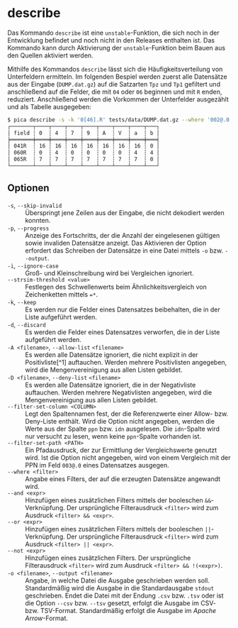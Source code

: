 # describe {.unnumbered}

::: {.callout-warning}
Das Kommando `describe` ist eine `unstable`-Funktion, die sich noch in
der Entwicklung befindet und noch nicht in den Releases enthalten ist.
Das Kommando kann durch Aktivierung der `unstable`-Funktion beim Bauen
aus den Quellen aktiviert werden.
:::

Mithilfe des Kommandos `describe` lässt sich die Häufigkeitsverteilung
von Unterfeldern ermitteln. Im folgenden Bespiel werden zuerst alle
Datensätze aus der Eingabe (`DUMP.dat.gz`) auf die Satzarten `Tpz` und
`Tp1` gefiltert und anschließend auf die Felder, die mit `04` oder `06`
beginnen und mit `R` enden, reduziert. Anschließend werden die Vorkommen
der Unterfelder ausgezählt und als Tabelle ausgegeben:

```.bash
$ pica describe -s -k '0[46].R' tests/data/DUMP.dat.gz --where '002@.0 in ["Tpz", "Tp1"]'
┌───────┬────┬────┬────┬────┬────┬────┬────┬───┐
│ field ┆ 0  ┆ 4  ┆ 7  ┆ 9  ┆ A  ┆ V  ┆ a  ┆ b │
╞═══════╪════╪════╪════╪════╪════╪════╪════╪═══╡
│ 041R  ┆ 16 ┆ 16 ┆ 16 ┆ 16 ┆ 16 ┆ 16 ┆ 16 ┆ 0 │
│ 060R  ┆ 0  ┆ 4  ┆ 0  ┆ 0  ┆ 0  ┆ 0  ┆ 4  ┆ 4 │
│ 065R  ┆ 7  ┆ 7  ┆ 7  ┆ 7  ┆ 7  ┆ 7  ┆ 7  ┆ 0 │
└───────┴────┴────┴────┴────┴────┴────┴────┴───┘
```

## Optionen

`-s`, `--skip-invalid`
: Überspringt jene Zeilen aus der Eingabe, die nicht dekodiert werden
konnten.

`-p`, `--progress`
: Anzeige des Fortschritts, der die Anzahl der eingelesenen gültigen
sowie invaliden Datensätze anzeigt. Das Aktivieren der Option erfordert
das Schreiben der Datensätze in eine Datei mittels `-o` bzw. `--output`.

`-i`, `--ignore-case`
: Groß- und Kleinschreibung wird bei Vergleichen ignoriert.

`--strsim-threshold <value>`
: Festlegen des Schwellenwerts beim Ähnlichkeitsvergleich von
Zeichenketten mittels `=*`.

`-k`, `--keep`
: Es werden nur die Felder eines Datensatzes beibehalten, die in der
Liste aufgeführt werden.

`-d`, `--discard`
: Es werden die Felder eines Datensatzes verworfen, die in der Liste
aufgeführt werden.

`-A <filename>`, `--allow-list` `<filename>`
: Es werden alle Datensätze ignoriert, die nicht explizit in der
Positivliste[^1] auftauchen. Werden mehrere Positivlisten angegeben,
wird die Mengenvereinigung aus allen Listen gebildet.

`-D <filename>`, `--deny-list` `<filename>`
: Es werden alle Datensätze ignoriert, die in der Negativliste
auftauchen. Werden mehrere Negativlisten angegeben, wird die
Mengenvereinigung aus allen Listen gebildet.

`--filter-set-column <COLUMN>`
: Legt den Spaltennamen fest, der die Referenzwerte einer Allow- bzw.
Deny-Liste enthält. Wird die Option nicht angegeben, werden die Werte
aus der Spalte `ppn` bzw. `idn` ausgelesen. Die `idn`-Spalte wird nur
versucht zu lesen, wenn keine `ppn`-Spalte vorhanden ist.

`--filter-set-path <PATH>`
: Ein Pfadausdruck, der zur Ermittlung der Vergleichswerte genutzt wird.
Ist die Option nicht angegeben, wird von einem Vergleich mit der PPN im
Feld `003@.0` eines Datensatzes ausgegen.

`--where <filter>`
: Angabe eines Filters, der auf die erzeugten Datensätze angewandt wird.

`--and <expr>`
: Hinzufügen eines zusätzlichen Filters mittels der booleschen
`&&`-Verknüpfung. Der ursprüngliche Filterausdruck `<filter>` wird zum
Ausdruck `<filter> && <expr>`.

`--or <expr>`
: Hinzufügen eines zusätzlichen Filters mittels der booleschen
  `||`-Verknüpfung. Der ursprüngliche Filterausdruck `<filter>` wird zum
  Ausdruck `<filter> || <expr>`.

`--not <expr>`
: Hinzufügen eines zusätzlichen Filters. Der ursprüngliche
Filterausdruck `<filter>` wird zum Ausdruck `<filter> && !(<expr>)`.

`-o <filename>`, `--output <filename>`
: Angabe, in welche Datei die Ausgabe geschrieben werden soll.
Standardmäßig wird die Ausgabe in die Standardausgabe `stdout`
geschrieben. Endet die Datei mit der Endung `.csv` bzw. `.tsv` oder
ist die Option `--csv` bzw. `--tsv` gesetzt, erfolgt die Ausgabe im
CSV- bzw. TSV-Format. Standardmäßig erfolgt die Ausgabe im _Apache
Arrow_-Format.
